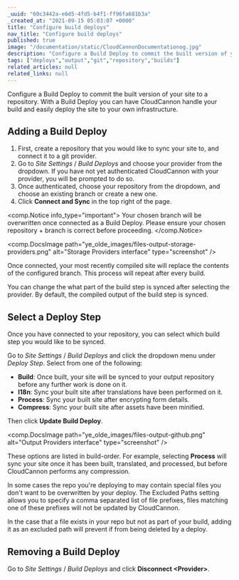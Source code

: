 ```yaml
---
_uuid: "60c3442a-e6d5-4fd5-b4f1-ff96fa681b3a"
_created_at: "2021-09-15 05:03:07 +0000"
title: "Configure build deploys"
nav_title: "Configure build deploys"
published: true
image: "/documentation/static/CloudCannonDocumentationog.jpg"
description: "Configure a Build Deploy to commit the built version of your site to a repository."
tags: ["deploys","output","git","repository","builds"]
related_articles: null
related_links: null
---
```


Configure a Build Deploy to commit the built version of your site to a repository. With a Build Deploy you can have CloudCannon handle your build and easily deploy the site to your own infrastructure.

## Adding a Build Deploy
1. First, create a repository that you would like to sync your site to, and connect it to a git provider.
2. Go to *Site Settings* / *Build Deploys* and choose your provider from the dropdown. If you have not yet authenticated CloudCannon with your provider, you will be prompted to do so.
3. Once authenticated, choose your repository from the dropdown, and choose an existing branch or create a new one.
4. Click **Connect and Sync** in the top right of the page.

<comp.Notice info_type="important">
  Your chosen branch will be overwritten once connected as a Build Deploy. Please ensure your chosen repository + branch is correct before proceeding.
</comp.Notice>

<comp.DocsImage path="ye_olde_images/files-output-storage-providers.png" alt="Storage Providers interface" type="screenshot" />

Once connected, your most recently compiled site will replace the contents of the configured branch. This process will repeat after every build.

You can change the what part of the build step is synced after selecting the provider. By default, the compiled output of the build step is synced.

## Select a Deploy Step
Once you have connected to your repository, you can select which build step you would like to be synced.

Go to *Site Settings* / *Build Deploys* and click the dropdown menu under *Deploy Step*. Select from one of the following:

* **Build**\: Once built, your site will be synced to your output repository before any further work is done on it.
* **I18n**\: Sync your built site after translations have been performed on it.
* **Process**\: Sync your built site after encrypting form details.
* **Compress**\: Sync your built site after assets have been minified.

Then click **Update Build Deploy**.

<comp.DocsImage path="ye_olde_images/files-output-github.png" alt="Output Providers interface" type="screenshot" />

These options are listed in build-order. For example, selecting **Process** will sync your site once it has been built, translated, and processed, but before CloudCannon performs any compression.

In some cases the repo you're deploying to may contain special files you don't want to be overwritten by your deploy. The Excluded Paths setting allows you to specify a comma separated list of file prefixes, files matching one of these prefixes will not be updated by CloudCannon.

In the case that a file exists in your repo but not as part of your build, adding it as an excluded path will prevent if from being deleted by a deploy.

## Removing a Build Deploy
Go to *Site Settings* / *Build Deploys* and click **Disconnect &lt;Provider&gt;**.
